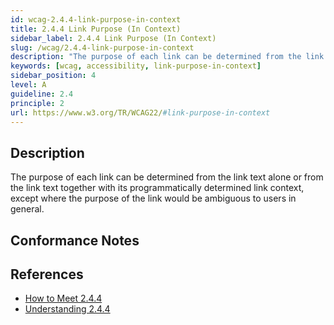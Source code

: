 ```yaml
---
id: wcag-2.4.4-link-purpose-in-context
title: 2.4.4 Link Purpose (In Context)
sidebar_label: 2.4.4 Link Purpose (In Context)
slug: /wcag/2.4.4-link-purpose-in-context
description: "The purpose of each link can be determined from the link text alone or from the link text together with its programmatically determined link context, except where the purpose of the link would be ambiguous to users in general."
keywords: [wcag, accessibility, link-purpose-in-context]
sidebar_position: 4
level: A
guideline: 2.4
principle: 2
url: https://www.w3.org/TR/WCAG22/#link-purpose-in-context
---
```


## Description

The purpose of each link can be determined from the link text alone or from the link text together with its programmatically determined link context, except where the purpose of the link would be ambiguous to users in general.

## Conformance Notes

<Project name="ads">
</Project>

<Project name="scix">
  <Support/>
</Project>

## References

- [How to Meet 2.4.4](https://www.w3.org/WAI/WCAG22/quickref/#link-purpose-in-context)
- [Understanding 2.4.4](https://www.w3.org/WAI/WCAG22/Understanding/link-purpose-in-context.html)
